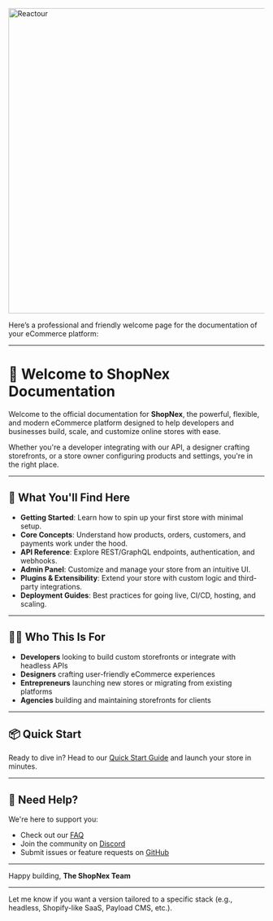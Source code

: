 
<Image
    src="/hero.png"
    alt="Reactour"
    className="w-auto select-none bg-white"
    width="1200"
    height="600"
/>

Here’s a professional and friendly welcome page for the documentation of your eCommerce platform:

---

# 👋 Welcome to ShopNex Documentation

Welcome to the official documentation for **ShopNex**, the powerful, flexible, and modern eCommerce platform designed to help developers and businesses build, scale, and customize online stores with ease.

Whether you're a developer integrating with our API, a designer crafting storefronts, or a store owner configuring products and settings, you're in the right place.

---

## 🚀 What You'll Find Here

- **Getting Started**: Learn how to spin up your first store with minimal setup.
- **Core Concepts**: Understand how products, orders, customers, and payments work under the hood.
- **API Reference**: Explore REST/GraphQL endpoints, authentication, and webhooks.
- **Admin Panel**: Customize and manage your store from an intuitive UI.
- **Plugins & Extensibility**: Extend your store with custom logic and third-party integrations.
- **Deployment Guides**: Best practices for going live, CI/CD, hosting, and scaling.

---

## 🧑‍💻 Who This Is For

- **Developers** looking to build custom storefronts or integrate with headless APIs
- **Designers** crafting user-friendly eCommerce experiences
- **Entrepreneurs** launching new stores or migrating from existing platforms
- **Agencies** building and maintaining storefronts for clients

---

## 📦 Quick Start

Ready to dive in? Head to our [Quick Start Guide](./getting-started/quick-start.md) and launch your store in minutes.

---

## 💬 Need Help?

We're here to support you:

- Check out our [FAQ](./guides/faq.md)
- Join the community on [Discord](https://discord.gg/MFc9x7vdXK)
- Submit issues or feature requests on [GitHub](https://github.com/shopnex-ai/shopnex)

---

Happy building,
**The ShopNex Team**

---

Let me know if you want a version tailored to a specific stack (e.g., headless, Shopify-like SaaS, Payload CMS, etc.).
